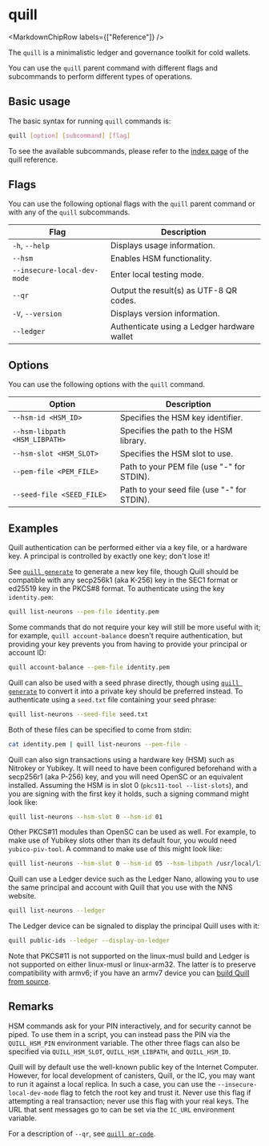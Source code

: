 
# quill

<MarkdownChipRow labels={["Reference"]} />

The `quill` is a minimalistic ledger and governance toolkit for cold wallets.

You can use the `quill` parent command with different flags and subcommands to perform different types of operations.

## Basic usage

The basic syntax for running `quill` commands is:

``` bash
quill [option] [subcommand] [flag]
```

To see the available subcommands, please refer to the [index page](index.md) of the quill reference.

## Flags

You can use the following optional flags with the `quill` parent command or with any of the `quill` subcommands.

| Flag                        | Description                                     |
|-----------------------------|-------------------------------------------------|
| `-h`, `--help`              | Displays usage information.                     |
| `--hsm`                     | Enables HSM functionality.                      |
| `--insecure-local-dev-mode` | Enter local testing mode.                       |
| `--qr`                      | Output the result(s) as UTF-8 QR codes.         |
| `-V`, `--version`           | Displays version information.                   |
| `--ledger`                  | Authenticate using a Ledger hardware wallet      |

## Options

You can use the following options with the `quill` command.

| Option                        | Description                                 |
|-------------------------------|---------------------------------------------|
| `--hsm-id <HSM_ID>`           | Specifies the HSM key identifier.           |
| `--hsm-libpath <HSM_LIBPATH>` | Specifies the path to the HSM library.      |
| `--hsm-slot <HSM_SLOT>`       | Specifies the HSM slot to use.              |
| `--pem-file <PEM_FILE>`       | Path to your PEM file (use "-" for STDIN).  |
| `--seed-file <SEED_FILE>`     | Path to your seed file (use "-" for STDIN). |

## Examples

Quill authentication can be performed either via a key file, or a hardware key. A principal is controlled by exactly one key; don't lose it! 

See [`quill generate`] to generate a new key file, though Quill should be compatible with any secp256k1 (aka K-256) key in the SEC1 format or ed25519 key in the PKCS#8 format. To authenticate using the key `identity.pem`:

```sh
quill list-neurons --pem-file identity.pem
```

Some commands that do not require your key will still be more useful with it; for example, `quill account-balance` doesn't require authentication, but providing your key prevents you from having to provide your principal or account ID:

```sh
quill account-balance --pem-file identity.pem
```

Quill can also be used with a seed phrase directly, though using [`quill generate`] to convert it into a private key should be preferred instead. To authenticate using a `seed.txt` file containing your seed phrase:

```sh
quill list-neurons --seed-file seed.txt
```

Both of these files can be specified to come from stdin:

```sh
cat identity.pem | quill list-neurons --pem-file -
```

Quill can also sign transactions using a hardware key (HSM) such as Nitrokey or Yubikey. It will need to have been configured beforehand with a secp256r1 (aka P-256) key, and you will need OpenSC or an equivalent installed. Assuming the HSM is in slot 0 (`pkcs11-tool --list-slots`), and you are signing with the first key it holds, such a signing command might look like:

```sh
quill list-neurons --hsm-slot 0 --hsm-id 01
```

Other PKCS#11 modules than OpenSC can be used as well. For example, to make use of Yubikey slots other than its default four, you would need `yubico-piv-tool`. A command to make use of this might look like:

```sh
quill list-neurons --hsm-slot 0 --hsm-id 05 --hsm-libpath /usr/local/lib/libykcs11.so
```

Quill can use a Ledger device such as the Ledger Nano, allowing you to use the same principal and account with Quill that you use with the NNS website.

```sh
quill list-neurons --ledger
```

The Ledger device can be signaled to display the principal Quill uses with it:

```sh
quill public-ids --ledger --display-on-ledger
```

Note that PKCS#11 is not supported on the linux-musl build and Ledger is not supported on either linux-musl or linux-arm32. The latter is to preserve compatibility with armv6; if you have an armv7 device you can [build Quill from source](https://github.com/dfinity/quill#build).

## Remarks

HSM commands ask for your PIN interactively, and for security cannot be piped. To use them in a script, you can instead pass the PIN via the `QUILL_HSM_PIN` environment variable. The other three flags can also be specified via `QUILL_HSM_SLOT`, `QUILL_HSM_LIBPATH`, and `QUILL_HSM_ID`.

Quill will by default use the well-known public key of the Internet Computer. However, for local development of canisters, Quill, or the IC, you may want to run it against a local replica. In such a case, you can use the `--insecure-local-dev-mode` flag to fetch the root key and trust it. Never use this flag if attempting a real transaction; never use this flag with your real keys. The URL that sent messages go to can be set via the `IC_URL` environment variable.

For a description of `--qr`, see [`quill qr-code`].

[`quill generate`]: quill-generate.md
[`quill qr-code`]: quill-qr-code.md
